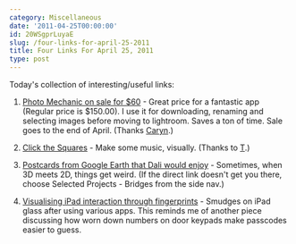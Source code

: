 ```yaml
---
category: Miscellaneous
date: '2011-04-25T00:00:00'
id: 20WSgprLuyaE
slug: /four-links-for-april-25-2011
title: Four Links For April 25, 2011
type: post
---
```


Today's collection of interesting/useful links:

1. [Photo Mechanic on sale for $60](http://www.camerabits.com/site/15th_Anniversary_Release.html) - Great price for a fantastic app (Regular price is $150.00). I use it for downloading, renaming and selecting images before moving to lightroom. Saves a ton of time. Sale goes to the end of April. (Thanks [Caryn](http://blog.icaryn.com/).)

2. [Click the Squares](http://seawitchery.tumblr.com/post/4070384205/i-started-out-clicking-strategically-and-by-the) - Make some music, visually. (Thanks to [T](http://www.tamikamoore.com/).)

3. [Postcards from Google Earth that Dali would enjoy](http://clementvalla.com/index.php?/work/bridges/) - Sometimes, when 3D meets 2D, things get weird. (If the direct link doesn't get you there, choose Selected Projects - Bridges from the side nav.)

4. [Visualising iPad interaction through fingerprints](http://news.designlanguage.com/post/1611663345) - Smudges on iPad glass after using various apps. This reminds me of another piece discussing how worn down numbers on door keypads make passcodes easier to guess.